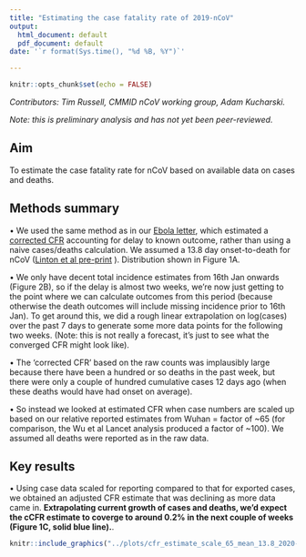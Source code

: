 ```yaml
---
title: "Estimating the case fatality rate of 2019-nCoV"
output:
  html_document: default
  pdf_document: default
date: '`r format(Sys.time(), "%d %B, %Y")`'

---
```


```r
knitr::opts_chunk$set(echo = FALSE)
```

*Contributors: Tim Russell, CMMID nCoV working group, Adam Kucharski.*

*Note: this is preliminary analysis and has not yet been peer-reviewed.*

## Aim

To estimate the case fatality rate for nCoV based on available data on cases and deaths.

## Methods summary

• We used the same method as in our [Ebola letter](https://www.thelancet.com/journals/lancet/article/PIIS0140-6736(14)61706-2/fulltext), which estimated a [corrected CFR](https://journals.plos.org/plosone/article?id=10.1371/journal.pone.0006852) accounting for delay to known outcome, rather than using a naive cases/deaths calculation. We assumed a 13.8 day onset-to-death for nCoV ([Linton et al pre-print](https://www.medrxiv.org/content/10.1101/2020.01.26.20018754v1) ). Distribution shown in Figure 1A.

• We only have decent total incidence estimates from 16th Jan onwards (Figure 2B), so if the delay is almost two weeks, we're now just getting to the point where we can calculate outcomes from this period (because otherwise the death outcomes will include missing incidence prior to 16th Jan). To get around this, we did a rough linear extrapolation on log(cases) over the past 7 days to generate some more data points for the following two weeks. (Note: this is not really a forecast, it's just to see what the converged CFR might look like).

• The 'corrected CFR' based on the raw counts was implausibly large because there have been a hundred or so deaths in the past week, but there were only a couple of hundred cumulative cases 12 days ago (when these deaths would have had onset on average).

• So instead we looked at estimated CFR when case numbers are scaled up based on our relative reported estimates from Wuhan = factor of ~65 (for comparison, the Wu et al Lancet analysis produced a factor of ~100). We assumed all deaths were reported as in the raw data.

## Key results

• Using case data scaled for reporting compared to that for exported cases, we obtained an adjusted CFR estimate that was declining as more data came in. **Extrapolating current growth of cases and deaths, we'd expect the cCFR estimate to coverge to around 0.2% in the next couple of weeks (Figure 1C, solid blue line).**.

```r
knitr::include_graphics("../plots/cfr_estimate_scale_65_mean_13.8_2020-02-16.png")
```
